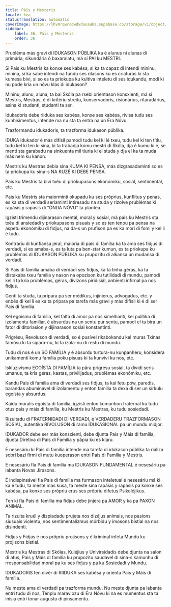 ```yaml
---
title: Páis y Mesteris
locale: kea
statusTranslation: automatic
coverImage: https://lhvmrqwrcowdvduuaukz.supabase.co/storage/v1/object/public/strapi-uploads/small_cover-educacion-fundamental.webp-2d51a7828a2b1309555be27f7e2a61a0.webp
sidebar:
    label: 36. Páis y Mesteris
    order: 36
---
```

Prubléma más gravi di IDUKASON PÚBLIKA ka é alunus ni alunas di primária, sikundária ô baxaralatu, má sí PAI ku MESTRI.

Si Pais ku Mestris ka konxe ses kabésa, si ka ta capaz di intendi mininu, minina, si ka sabe intendi na fundu ses rilasons ku es criaturas ki sta kumesa bivi, si so es ta priokupa ku kultiva inteletu di ses idukandu, modi ki nu pode kria un nóvu klas di idukason?

Mininu, alunu, aluna, ta bai Skóla pa rsebi orientason konsxienti, má si Mestris, Mestras, é di kritériu streitu, kunservadoris, risionárius, ritaradárius, asina ki studanti, studanti ta ser.

Idukadoris debe riiduka ses kabésa, konxe ses kabésa, rivisa tudu ses kunhisimentus, intende ma nu sta ta entra na un Éra Nóvu.

Trazformandu idukadoris, ta trazforma idukason públika.

IDUKA idukador é más difísil pamodi tudu kel ki lé txeu, tudu kel ki ten títlu, tudu kel ki ten ki sina, ki ta trabadja komu mestri di Skóla, dja é kumu ki é, se menti sta garabadu na sinkuenta mil tiuria ki el studa y dja el ka ta muda más nem ku kanon.

Mestris ku Mestras debia sina KUMA KI PENSA, más dizgrasadaminti so es ta priokupa ku sina-s NA KUZÉ KI DEBE PENSA.

Pais ku Mestris ta bivi txêu di priokupasons ekonómiku, sosial, sentimental, etc.

Pais ku Mestris sta maiorminti okupadu ku ses prôprius, kunflitus y penas, es ka sta di verdadi seriaminti intiresadu na studa y rizolve prublémas ki rapásis y rapasis di “ÓNDA NÓVU” ta plantea.

Igzisti trimendu dijinarason mental, moral y sosial, má pais ku Mestris sta txêu di ansiedadi y priokupasons pisuais y so es ten tenpu pa pensa na aspetu ekonómiku di fidjus, na da-s un prufison pa es ka móri di fomi y kel li é tudu.

Kontráriu di kunfiansa jeral, maioria di pais di família ka ta ama ses fidjus di verdadi, si es amaba-s, es ta luta pa ben-star kumun, es ta priokupa ku prublémas di IDUKASON PÚBLIKA ku prupozitu di alkansa un mudansa di verdadi.

Si Pais di família amaba di verdadi ses fidjus, ka ta tinha géras, ka ta distakaba txeu família y nason na opozison ku tutilidadi di mundu, pamodi kel li ta kria prublémas, géras, divizons piridisiál, anbienti infirnal pa nos fidjus.

Genti ta studa, ta pripara pa ser médikus, injinierus, advogadus, etc. y enbês di kel li es ka ta pripara pa tarefa más gravi y más difísil ki é di ser Pais di família.

Kel egoísmu di família, kel falta di amor pa nos simelhanti, kel pulítika di izolamentu familiar, é absurdus na un sentu pur sentu, pamodi el ta bira un fator di ditoriasion y dijinarason sosial konstantinti.

Prigrésu, Revoluson di verdadi, so é pusível rikabokandu kel muras Txinas famósu ki ta sipara-nu, ki ta izola-nu di restu di mundu.

Tudu di nos é un SÓ FAMÍLIA y é absurdu turtura-nu kunpanheru, konsidera unikamenti komu família poku pisuas ki ta kunvivi ku nos, etc.

Iskluzivismu EGOÍSTA DI FAMÍLIA ta pâra prigrésu sosial, ta dividi seris umanus, ta kria géras, kastas, privilijadus, prublémas ekonómiku, etc.

Kandu Pais di família ama di verdadi ses fidjus, ta kai fetu pów, paredis, barandas abuminável di izolamentu y enton família ta dexa di ser un sírkulu egoísta y absurdus.

Kaídu muralis egoísta di família, igzisti enton komunhon fraternal ku tudu otus pais y máis di família, ku Mestris ku Mestras, ku tudu sosiedadi.

Rizultadu di FRATERNIDADI DI VERDADI, é VERDADERU TRAZFORMASON SOSIAL, autentika RIVOLUSON di ramu IDUKASIONAL pa un mundu midjór.

IDUKADOR debe ser más konsxienti, debe djunta Pais y Máis di família, djunta Diretiva di Pais di Família y pâpia ku es klaru.

É nesesáriu ki Pais di família intende ma tarefa di idukason públika ta rializa sobri bazi firmi di mutu kuoperason entri Pais di Família y Mestris.

É nesesáriu fla Pais di família ma IDUKASON FUNDAMENTAL é nesesáriu pa labanta Novas Jirasons.

É indispinsável fla Pais di família ma furmason inteletual é nesesáriu má ki ka é tudu, ta meste más kusa, ta meste sina rapásis y rapasis pa konxe ses kabésa, pa konxe ses prôpriu erus ses prôpriu difetus Psikolójikus.

Ten ki fla Pais di família ma fidjus debe jinjera pa AMOR y ka pa PAXON ANIMAL.

Ta rizulta kruél y dizpiadadu prujeta nos dizéjus animais, nos pasions siusuais violentu, nos sentimentalizmus mórbidu y imosons bistial na nos disindenti.

Fidjus y Fidjas é nos prôpriu projisons y é kriminal infeta Mundu ku projisons bistial.

Mestris ku Mestras di Skólas, Kuléjius y Univirsidadis debe djunta na salon di atus, Pais y Máis di família ku prupozitu saudavel di sina-s kamunhu di rresponsabilidad moral pa ku ses fidjus y pa ku Sosiedadi y Mundu.

IDUKADORIS ten divér di RIIDUKA ses kabésa y orienta Pais y Máis di família.

Nu meste ama di verdadi pa trazforma mundu. Nu meste djunta pa labanta entri tudu di nos, Ténplu maraviozu di Éra Nóvu ki na es mumentus sta ta inisia entri tonar augustu di pinsamentu.

